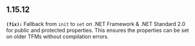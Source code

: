 ## 1.15.12
**`(fix):`** Fallback from `init` to `set` on .NET Framework & .NET Standard 2.0 for public and protected properties.
This ensures the properties can be set on older TFMs without compilation errors.


